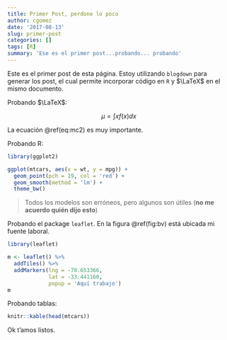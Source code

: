 ```yaml
---
title: Primer Post, perdone lo poco
author: cgomez
date: '2017-08-13'
slug: primer-post
categories: []
tags: [R]
summary: 'Ese es el primer post...probando... probando'
---
```


Este es el primer post de esta página.
Estoy utilizando ```blogdown``` para generar los post, el cual permite
incorporar código en `R` y $\LaTeX$ en el mismo documento.

Probando $\LaTeX$:

$$
\mu = \int xf(x)dx
$$
\begin{equation}
  E = mc^{2}
    (\#eq:mc2)
\end{equation}

La ecuación \@ref(eq:mc2) es muy importante.



Probando R:

```r
library(ggplot2)

ggplot(mtcars, aes(x = wt, y = mpg)) +
  geom_point(pch = 19, col = 'red') +
  geom_smooth(method = 'lm') +
  theme_bw()

```

> Todos los modelos son erróneos, pero algunos son útiles (__no me acuerdo quién dijo esto__)

Probando el package ```leaflet```. En la figura \@ref(fig:bv) está
ubicada mi fuente laboral.

```r
library(leaflet)

m <- leaflet() %>%
  addTiles() %>%  
  addMarkers(lng = -70.653366, 
             lat = -33.441160, 
             popup = 'Aquí trabajo')
m  

```



Probando tablas:

```r

knitr::kable(head(mtcars))

```

Ok t'amos listos.

